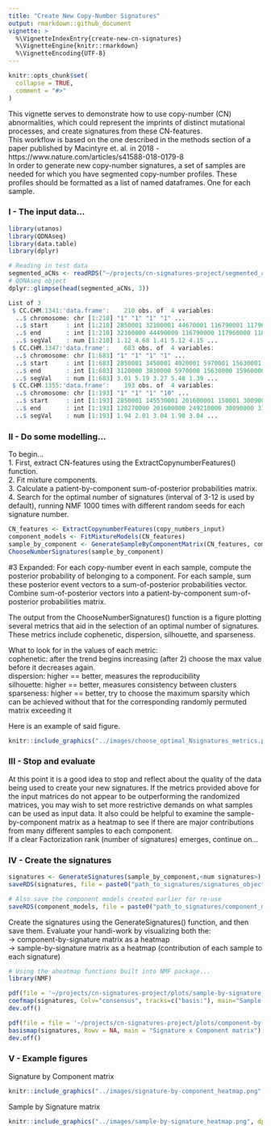```yaml
---
title: "Create New Copy-Number Signatures"
output: rmarkdown::github_document
vignette: >
  %\VignetteIndexEntry{create-new-cn-signatures}
  %\VignetteEngine{knitr::rmarkdown}
  %\VignetteEncoding{UTF-8}
---
```


```r
knitr::opts_chunk$set(
  collapse = TRUE,
  comment = "#>"
)
```

This vignette serves to demonstrate how to use copy-number (CN) abnormalities, which could represent the imprints of distinct mutational processes, and create signatures from these CN-features.  
This workflow is based on the one described in the methods section of a paper published by Macintyre et. al. in 2018 - https://www.nature.com/articles/s41588-018-0179-8  
In order to generate new copy-number signatures, a set of samples are needed for which you have segmented copy-number profiles.
These profiles should be formatted as a list of named dataframes. One for each sample.

### I - The input data...

```r
library(utanos)
library(QDNAseq)
library(data.table)
library(dplyr)

# Reading in test data
segmented_aCNs <- readRDS("~/projects/cn-signatures-project/segmented_aCNs.rds")
# QDNAseq object
dplyr::glimpse(head(segmented_aCNs, 3))

List of 3
 $ CC.CHM.1341:'data.frame':	210 obs. of  4 variables:
  ..$ chromosome: chr [1:210] "1" "1" "1" "1" ...
  ..$ start     : int [1:210] 2850001 32100001 44670001 116790001 117960001 118740001 119010001 145530001 171090001 171660001 ...
  ..$ end       : int [1:210] 32100000 44490000 116790000 117960000 118740000 119010000 120270000 171090000 171660000 172530000 ...
  ..$ segVal    : num [1:210] 1.12 4.68 1.41 5.12 4.15 ...
 $ CC.CHM.1347:'data.frame':	683 obs. of  4 variables:
  ..$ chromosome: chr [1:683] "1" "1" "1" "1" ...
  ..$ start     : int [1:683] 2850001 3450001 4020001 5970001 15630001 15960001 18030001 19200001 22020001 23340001 ...
  ..$ end       : int [1:683] 3120000 3810000 5970000 15630000 15960000 18030000 19200000 21840000 23340000 23910000 ...
  ..$ segVal    : num [1:683] 3.01 5.19 3.27 5.48 1.39 ...
 $ CC.CHM.1355:'data.frame':	193 obs. of  4 variables:
  ..$ chromosome: chr [1:193] "1" "1" "1" "10" ...
  ..$ start     : int [1:193] 2850001 145530001 201600001 150001 30090001 31500001 33690001 34230001 42960001 106230001 ...
  ..$ end       : int [1:193] 120270000 201600000 249210000 30090000 31500000 33690000 34230000 38430000 106230000 111540000 ...
  ..$ segVal    : num [1:193] 1.94 2.01 3.04 1.98 3.04 ...

```

### II - Do some modelling...

To begin...  
1. First, extract CN-features using the ExtractCopynumberFeatures() function.  
2. Fit mixture components.  
3. Calculate a patient-by-component sum-of-posterior probabilities matrix.  
4. Search for the optimal number of signatures (interval of 3-12 is used by default), running NMF 1000 times with different random seeds for each signature number.  

```r
CN_features <- ExtractCopynumberFeatures(copy_numbers_input)
component_models <- FitMixtureModels(CN_features)
sample_by_component <- GenerateSampleByComponentMatrix(CN_features, component_models)
ChooseNumberSignatures(sample_by_component)

```


#3 Expanded: For each copy-number event in each sample, compute the posterior probability of belonging to a component. For each sample, sum these posterior event vectors to a sum-of-posterior probabilities vector. Combine sum-of-posterior vectors into a patient-by-component sum-of-posterior probabilities matrix.  
  
  
The output from the ChooseNumberSignatures() function is a figure plotting several metrics that aid in the selection of an optimal number of signatures.
These metrics include cophenetic, dispersion, silhouette, and sparseness.  
  
What to look for in the values of each metric:  
cophenetic: after the trend begins increasing (after 2) choose the max value before it decreases again.  
dispersion: higher == better, measures the reproducibility  
silhouette: higher == better, measures consistency between clusters  
sparseness: higher == better, try to choose the maximum sparsity which can be achieved without that for the corresponding randomly permuted matrix exceeding it 
  
Here is an example of said figure.  
```r
knitr::include_graphics("../images/choose_optimal_Nsignatures_metrics.png", dpi = 200)
```
  
  
### III - Stop and evaluate

At this point it is a good idea to stop and reflect about the quality of the data being used to create your new signatures.
If the metrics provided above for the input matrices do not appear to be outperforming the randomized matrices, you may wish to set more restrictive demands on what samples can be used as input data.
It also could be helpful to examine the sample-by-component matrix as a heatmap to see if there are  major contributions from many different samples to each component.  
If a clear Factorization rank (number of signatures) emerges, continue on...
  
### IV - Create the signatures
  
```r
signatures <- GenerateSignatures(sample_by_component,<num signatures>)
saveRDS(signatures, file = paste0("path_to_signatures/signatures_object.rds"))

# Also save the component models created earlier for re-use
saveRDS(component_models, file = paste0("path_to_signatures/component_models_object.rds"))
```
  
Create the signatures using the GenerateSignatures() function, and then save them.
Evaluate your handi-work by visualizing both the:  
-> component-by-signature matrix as a heatmap  
-> sample-by-signature matrix as a heatmap (contribution of each sample to each signature)  
  
```r
# Using the aheatmap functions built into NMF package...
library(NMF)

pdf(file = '~/projects/cn-signatures-project/plots/sample-by-signature_heatmap.pdf', 7, 7, onefile = FALSE)
coefmap(signatures, Colv="consensus", tracks=c("basis:"), main="Sample x Signature matrix")
dev.off()

pdf(file = file = '~/projects/cn-signatures-project/plots/component-by-signature_heatmap.pdf', 7, 7, onefile = FALSE)
basismap(signatures, Rowv = NA, main = "Signature x Component matrix")
dev.off()
```
  
  
### V - Example figures
  
Signature by Component matrix  
```r
knitr::include_graphics("../images/signature-by-component_heatmap.png", dpi = 300)
```
  
  
Sample by Signature matrix  
```r
knitr::include_graphics("../images/sample-by-signature_heatmap.png", dpi = 300)
```
  
  
  
